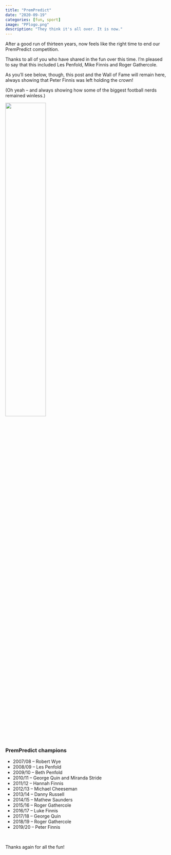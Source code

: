 ```yaml
---
title: "PremPredict"
date: "2020-09-19"
categories: [fun, sport]
image: "PPlogo.png"
description: "They think it's all over. It is now."
---
```


After a good run of thirteen years, now feels like the right time to end our PremPredict competition.

Thanks to all of you who have shared in the fun over this time. I'm pleased to say that this included Les Penfold, Mike Finnis and Roger Gathercole.

As you'll see below, though, this post and the Wall of Fame will remain here, always showing that Peter Finnis was left holding the crown!

(Oh yeah -- and always showing how some of the biggest football nerds remained winless.)

<img src="homer.gif" style="width:50%;"/></img>

</br>

### PremPredict champions

-   2007/08 -- Robert Wye
-   2008/09 -- Les Penfold
-   2009/10 -- Beth Penfold
-   2010/11 -- George Quin and Miranda Stride
-   2011/12 -- Hannah Finnis
-   2012/13 -- Michael Cheeseman
-   2013/14 -- Danny Russell
-   2014/15 -- Mathew Saunders
-   2015/16 -- Roger Gathercole
-   2016/17 -- Luke Finnis
-   2017/18 -- George Quin
-   2018/19 -- Roger Gathercole
-   2019/20 -- Peter Finnis

</br>

Thanks again for all the fun!